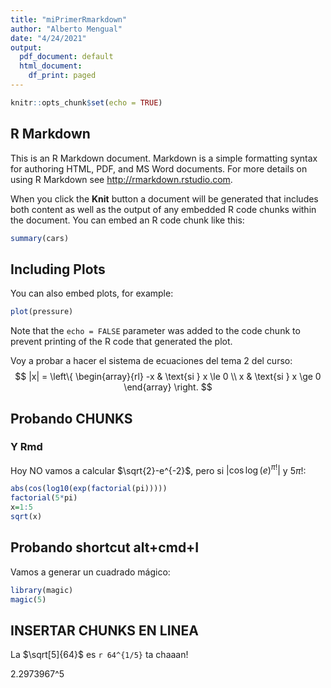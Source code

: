 ```yaml
---
title: "miPrimerRmarkdown"
author: "Alberto Mengual"
date: "4/24/2021"
output:
  pdf_document: default
  html_document:
    df_print: paged
---
```


```r
knitr::opts_chunk$set(echo = TRUE)
```

## R Markdown

This is an R Markdown document. Markdown is a simple formatting syntax for authoring HTML, PDF, and MS Word documents. For more details on using R Markdown see <http://rmarkdown.rstudio.com>.

When you click the **Knit** button a document will be generated that includes both content as well as the output of any embedded R code chunks within the document. You can embed an R code chunk like this:

```r
summary(cars)
```

## Including Plots

You can also embed plots, for example:

```r
plot(pressure)
```

Note that the `echo = FALSE` parameter was added to the code chunk to prevent printing of the R code that generated the plot.


Voy a probar a hacer el sistema de ecuaciones del tema 2 del curso:
$$ |x| = \left\{ \begin{array}{rl}
-x & \text{si } x \le 0 \\
x & \text{si } x \ge 0
\end{array} \right. $$

## Probando CHUNKS
### Y Rmd


Hoy NO vamos a calcular $\sqrt{2}-e^{-2}$, pero si $|\cos{\log{(e)^{\pi!}}} |$ y $5\pi!$:

```r
abs(cos(log10(exp(factorial(pi)))))
factorial(5*pi)
x=1:5
sqrt(x)
```

## Probando shortcut alt+cmd+I
Vamos a generar un cuadrado mágico:
```r
library(magic)
magic(5)

```

## INSERTAR CHUNKS EN LINEA

La $\sqrt[5]{64}$ es `r 64^{1/5}` ta chaaan!

2.2973967^5
